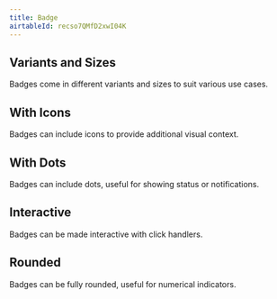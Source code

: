 ```yaml
---
title: Badge
airtableId: recso7QMfD2xwI04K
---
```





## Variants and Sizes

Badges come in different variants and sizes to suit various use cases.

<VariantsExample />

## With Icons

Badges can include icons to provide additional visual context.

<IconsExample />

## With Dots

Badges can include dots, useful for showing status or notifications.

<DotsExample />

## Interactive

Badges can be made interactive with click handlers.

<InteractiveExample />

## Rounded

Badges can be fully rounded, useful for numerical indicators.

<RoundedExample />
